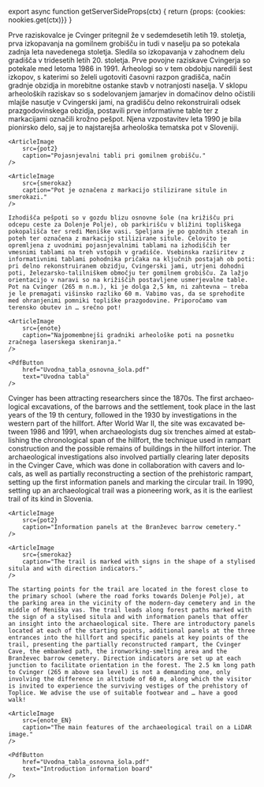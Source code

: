 

export async function getServerSideProps(ctx) {
    return {props: {cookies: nookies.get(ctx)}}
}

<Article title="Arheološka pot" lang="si" ssrLang={props.cookies.lang}>
    Prve raziskovalce je Cvinger pritegnil že v sedemdesetih letih 19. stoletja, prva izkopavanja na gomilnem grobišču in tudi v naselju pa so potekala zadnja leta navedenega stoletja. Sledila so izkopavanja v zahodnem delu gradišča v tridesetih letih 20. stoletja. Prve povojne raziskave Cvingerja so potekale med letoma 1986 in 1991. Arheologi so v tem obdobju naredili šest izkopov, s katerimi so želeli ugotoviti časovni razpon gradišča, način gradnje obzidja in morebitne ostanke stavb v notranjosti naselja. V sklopu arheoloških raziskav so s sodelovanjem jamarjev in domačinov delno očistili mlajše nasutje v Cvingerski jami, na gradišču delno rekonstruirali odsek prazgodovinskega obzidja, postavili prve informativne table ter z markacijami označili krožno pešpot. Njena vzpostavitev leta 1990 je bila pionirsko delo, saj je to najstarejša arheološka tematska pot v Sloveniji.

    <ArticleImage
        src={pot2}
        caption="Pojasnjevalni tabli pri gomilnem grobišču."
    />

    <ArticleImage
        src={smerokaz}
        caption="Pot je označena z markacijo stilizirane situle in smerokazi."
    />

    Izhodišča pešpoti so v gozdu blizu osnovne šole (na križišču pri odcepu ceste za Dolenje Polje), ob parkirišču v bližini topliškega pokopališča ter sredi Meniške vasi. Speljana je po gozdnih stezah in poteh ter označena z markacijo stilizirane situle. Celovito je opremljena z uvodnimi pojasnjevalnimi tablami na izhodiščih ter vmesnimi tablami na treh vstopih v gradišče. Vsebinska razširitev z informativnimi tablami pohodnika pričaka na ključnih postajah ob poti: pri delno rekonstruiranem obzidju, Cvingerski jami, utrjeni dohodni poti, železarsko-talilniškem območju ter gomilnem grobišču. Za lažjo orientacijo v naravi so na križiščih postavljene usmerjevalne table. Pot na Cvinger (265 m n.m.), ki je dolga 2,5 km, ni zahtevna – treba je le premagati višinsko razliko 60 m. Vabimo vas, da se sprehodite med ohranjenimi pomniki topliške prazgodovine. Priporočamo vam terensko obutev in … srečno pot!

    <ArticleImage
        src={enote}
        caption="Najpomembnejši gradniki arheološke poti na posnetku zračnega laserskega skeniranja."
    />

    <PdfButton
        href="Uvodna_tabla_osnovna_šola.pdf"
        text="Uvodna tabla"
    />
</Article>

<Article title="The archaeological trail" lang="en" ssrLang={props.cookies.lang}>
    Cvinger has been attracting researchers since the 1870s. The first archaeological excavations, of the barrows and the settlement, took place in the last years of the 19 th century, followed in the 1930 by investigations in the western part of the hillfort. After World War II, the site was excavated between 1986 and 1991, when archaeologists dug six trenches aimed at establishing the chronological span of the hillfort, the technique used in rampart construction and the possible remains of buildings in the hillfort interior. The archaeological investigations also involved partially clearing later deposits in the Cvinger Cave, which was done in collaboration with cavers and locals, as well as partially reconstructing a section of the prehistoric rampart, setting up the first information panels and marking the circular trail. In 1990, setting up an archaeological trail was a pioneering work, as it is the earliest trail of its kind in Slovenia.
    
    <ArticleImage
        src={pot2}
        caption="Information panels at the Branževec barrow cemetery."
    />

    <ArticleImage
        src={smerokaz}
        caption="The trail is marked with signs in the shape of a stylised situla and with direction indicators."
    />

    The starting points for the trail are located in the forest close to the primary school (where the road forks towards Dolenje Polje), at the parking area in the vicinity of the modern-day cemetery and in the middle of Meniška vas. The trail leads along forest paths marked with the sign of a stylised situla and with information panels that offer an insight into the archaeological site. There are introductory panels located at each of the starting points, additional panels at the three entrances into the hillfort and specific panels at key points of the trail, presenting the partially reconstructed rampart, the Cvinger Cave, the embanked path, the ironworking-smelting area and the Branževec barrow cemetery. Direction indicators are set up at each junction to facilitate orientation in the forest. The 2.5 km long path to Cvinger (265 m above sea level) is not a demanding one, only involving the difference in altitude of 60 m, along which the visitor is invited to experience the surviving vestiges of the prehistory of Toplice. We advise the use of suitable footwear and … have a good walk!

    <ArticleImage
        src={enote_EN}
        caption="The main features of the archaeological trail on a LiDAR image."
    />

    <PdfButton
        href="Uvodna_tabla_osnovna_šola.pdf"
        text="Introduction information board"
    />
</Article>